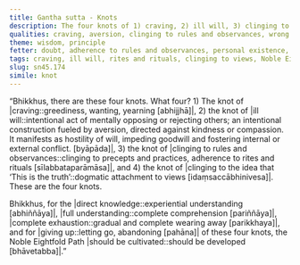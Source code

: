 ```yaml
---
title: Gantha sutta - Knots
description: The four knots of 1) craving, 2) ill will, 3) clinging to rules and observances, and 4) clinging to the idea that ‘This is the truth’ are described in brief. The Noble Eightfold Path is the way for direct knowledge, full understanding, complete exhaustion, and giving up of these knots.
qualities: craving, aversion, clinging to rules and observances, wrong view, attachment, cultivation, direct knowledge, complete comprehension
theme: wisdom, principle
fetter: doubt, adherence to rules and observances, personal existence, sensual desire, ill will, ignorance
tags: craving, ill will, rites and rituals, clinging to views, Noble Eightfold Path, directly knowing, full understanding, complete exhaustion, giving up, sn, sn45-56, sn45
slug: sn45.174
simile: knot
---
```


“Bhikkhus, there are these four knots. What four? 1) The knot of |craving::greediness, wanting, yearning [abhijjhā]|, 2) the knot of |ill will::intentional act of mentally opposing or rejecting others; an intentional construction fueled by aversion, directed against kindness or compassion. It manifests as hostility of will, impeding goodwill and fostering internal or external conflict. [byāpāda]|, 3) the knot of |clinging to rules and observances::clinging to precepts and practices, adherence to rites and rituals [sīlabbataparāmāsa]|, and 4) the knot of |clinging to the idea that ‘This is the truth’::dogmatic attachment to views [idaṃsaccābhinivesa]|. These are the four knots.

Bhikkhus, for the |direct knowledge::experiential understanding [abhiññāya]|, |full understanding::complete comprehension [pariññāya]|, |complete exhaustion::gradual and complete wearing away [parikkhaya]|, and for |giving up::letting go, abandoning [pahāna]| of these four knots, the Noble Eightfold Path |should be cultivated::should be developed [bhāvetabba]|.”